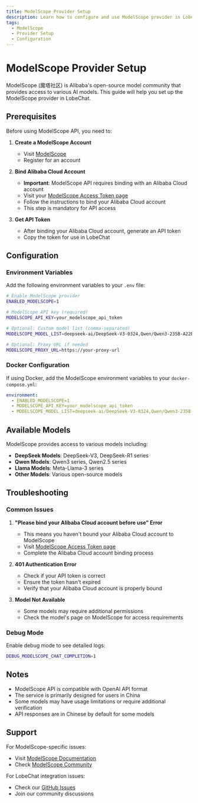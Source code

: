```yaml
---
title: ModelScope Provider Setup
description: Learn how to configure and use ModelScope provider in LobeChat
tags:
  - ModelScope
  - Provider Setup
  - Configuration
---
```


# ModelScope Provider Setup

ModelScope (魔塔社区) is Alibaba's open-source model community that provides access to various AI models. This guide will help you set up the ModelScope provider in LobeChat.

## Prerequisites

Before using ModelScope API, you need to:

1. **Create a ModelScope Account**
   - Visit [ModelScope](https://www.modelscope.cn/)
   - Register for an account

2. **Bind Alibaba Cloud Account**
   - **Important**: ModelScope API requires binding with an Alibaba Cloud account
   - Visit your [ModelScope Access Token page](https://www.modelscope.cn/my/myaccesstoken)
   - Follow the instructions to bind your Alibaba Cloud account
   - This step is mandatory for API access

3. **Get API Token**
   - After binding your Alibaba Cloud account, generate an API token
   - Copy the token for use in LobeChat

## Configuration

### Environment Variables

Add the following environment variables to your `.env` file:

```bash
# Enable ModelScope provider
ENABLED_MODELSCOPE=1

# ModelScope API key (required)
MODELSCOPE_API_KEY=your_modelscope_api_token

# Optional: Custom model list (comma-separated)
MODELSCOPE_MODEL_LIST=deepseek-ai/DeepSeek-V3-0324,Qwen/Qwen3-235B-A22B

# Optional: Proxy URL if needed
MODELSCOPE_PROXY_URL=https://your-proxy-url
```

### Docker Configuration

If using Docker, add the ModelScope environment variables to your `docker-compose.yml`:

```yaml
environment:
  - ENABLED_MODELSCOPE=1
  - MODELSCOPE_API_KEY=your_modelscope_api_token
  - MODELSCOPE_MODEL_LIST=deepseek-ai/DeepSeek-V3-0324,Qwen/Qwen3-235B-A22B
```

## Available Models

ModelScope provides access to various models including:

- **DeepSeek Models**: DeepSeek-V3, DeepSeek-R1 series
- **Qwen Models**: Qwen3 series, Qwen2.5 series
- **Llama Models**: Meta-Llama-3 series
- **Other Models**: Various open-source models

## Troubleshooting

### Common Issues

1. **"Please bind your Alibaba Cloud account before use" Error**
   - This means you haven't bound your Alibaba Cloud account to ModelScope
   - Visit [ModelScope Access Token page](https://www.modelscope.cn/my/myaccesstoken)
   - Complete the Alibaba Cloud account binding process

2. **401 Authentication Error**
   - Check if your API token is correct
   - Ensure the token hasn't expired
   - Verify that your Alibaba Cloud account is properly bound

3. **Model Not Available**
   - Some models may require additional permissions
   - Check the model's page on ModelScope for access requirements

### Debug Mode

Enable debug mode to see detailed logs:

```bash
DEBUG_MODELSCOPE_CHAT_COMPLETION=1
```

## Notes

- ModelScope API is compatible with OpenAI API format
- The service is primarily designed for users in China
- Some models may have usage limitations or require additional verification
- API responses are in Chinese by default for some models

## Support

For ModelScope-specific issues:

- Visit [ModelScope Documentation](https://www.modelscope.cn/docs)
- Check [ModelScope Community](https://www.modelscope.cn/community)

For LobeChat integration issues:

- Check our [GitHub Issues](https://github.com/lobehub/lobe-chat/issues)
- Join our community discussions
